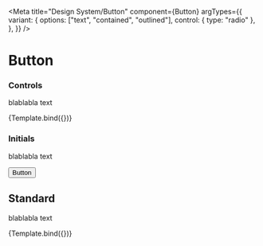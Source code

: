

<Meta
  title="Design System/Button"
  component={Button}
  argTypes={{
    variant: {
      options: ["text", "contained", "outlined"],
      control: { type: "radio" },
    },
  }}
/>

# Button

### Controls

blablabla text

<Canvas>
  <Story name="controls">{Template.bind({})}</Story>
</Canvas>

### Initials

blablabla text

<Story name="initials">
  <div>
    <Button variant="text">Button</Button>
  </div>
</Story>

## Standard

blablabla text


<Story name="standard">{Template.bind({})}</Story>
